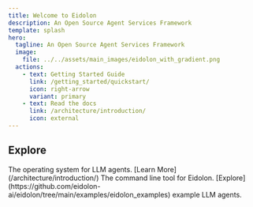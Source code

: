 ```yaml
---
title: Welcome to Eidolon
description: An Open Source Agent Services Framework
template: splash
hero:
  tagline: An Open Source Agent Services Framework
  image:
    file: ../../assets/main_images/eidolon_with_gradient.png
  actions:
    - text: Getting Started Guide
      link: /getting_started/quickstart/
      icon: right-arrow
      variant: primary
    - text: Read the docs
      link: /architecture/introduction/
      icon: external
---
```



## Explore

<CardGrid stagger>
	<Card title="Eidolon" icon="pencil">
		The operating system for LLM agents. [Learn More](/architecture/introduction/)
	</Card>
	<Card title="Eidolon CLI" icon="add-document">
		The command line tool for Eidolon.
	</Card>
	<Card title="Examples" icon="setting">
		 [Explore](https://github.com/eidolon-ai/eidolon/tree/main/examples/eidolon_examples) example LLM agents.
	</Card>
</CardGrid>
